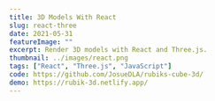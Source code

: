 ---
title: 3D Models With React
slug: react-three
date: 2021-05-31
featureImage: ""
excerpt: Render 3D models with React and Three.js.
thumbnail: ../images/react.png
tags: ["React", "Three.js", "JavaScript"]
code: https://github.com/JosueDLA/rubiks-cube-3d/
demo: https://rubik-3d.netlify.app/
---

